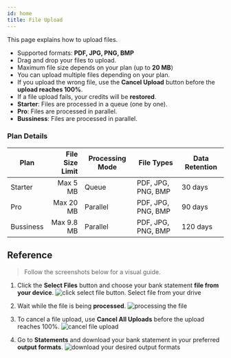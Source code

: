 ```yaml
---
id: home
title: File Upload
---
```


This page explains how to upload files.  

- Supported formats: **PDF, JPG, PNG, BMP**  
- Drag and drop your files to upload.  
- Maximum file size depends on your plan (up to **20 MB**)  
- You can upload multiple files depending on your plan.  
- If you upload the wrong file, use the **Cancel Upload** button before the **upload reaches 100%**.  
- If a file upload fails, your credits will be **restored**.  
- **Starter**: Files are processed in a queue (one by one).  
- **Pro**: Files are processed in parallel.  
- **Bussiness**: Files are processed in parallel.  

### Plan Details

| Plan       | File Size Limit | Processing Mode | File Types         | Data Retention |
| ---------- | --------------: | --------------- | ------------------ | -------------- |
| Starter    | Max 5 MB        | Queue           | PDF, JPG, PNG, BMP | 30 days        |
| Pro        | Max 20 MB       | Parallel        | PDF, JPG, PNG, BMP | 90 days        |
| Bussiness  | Max 9.8 MB      | Parallel        | PDF, JPG, PNG, BMP | 120 days       |


## Reference


>Follow the screenshots below for a visual guide.  

1. Click the **Select Files** button and choose your bank statement **file from your device**.
![click select file button. Select file from your drive](/images/upload-file.png)

2. Wait while the file is being **processed**.
![processing the file](/images/processing.png)

3. To cancel a file upload, use **Cancel All Uploads** before the upload reaches 100%.
![cancel file upload](/images/cancelupload1.png)

4. Go to **Statements** and download your bank statement in your preferred **output formats**.
![download your desired output formats](/images/statement.png)